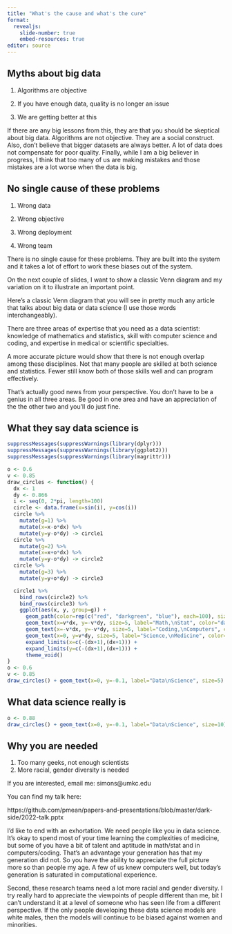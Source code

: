```yaml
---
title: "What's the cause and what's the cure"
format: 
  revealjs:
    slide-number: true
    embed-resources: true
editor: source
---
```


## Myths about big data

1. Algorithms are objective

2. If you have enough data, quality is no longer an issue

3. We are getting better at this

::: notes

If there are any big lessons from this, they are that you should be skeptical about big data. Algorithms are not objective. They are a social construct. Also, don't believe that bigger datasets are always better. A lot of data does not compensate for poor quality. Finally, while I am a big believer in progress, I think that too many of us are making mistakes and those mistakes are a lot worse when the data is big.

:::

## No single cause of these problems

1. Wrong data

2. Wrong objective

3. Wrong deployment

4. Wrong team

::: notes

There is no single cause for these problems. They are built into the system and it takes a lot of effort to work these biases out of the system.

On the next couple of slides, I want to show a classic Venn diagram and my variation on it to illustrate an important point.

Here's a classic Venn diagram that you will see in pretty much any article that talks about big data or data science (I use those words interchangeably).

There are three areas of expertise that you need as a data scientist: knowledge of mathematics and statistics, skill with computer science and coding, and expertise in medical or scientific specialties.

A more accurate picture would show that there is not enough overlap among these disciplines. Not that many people are skilled at both science and statistics. Fewer still know both of those skills well and can program effectively.

That's actually good news from your perspective. You don't have to be a genius in all three areas. Be good in one area and have an appreciation of the the other two and you'll do just fine.

:::

## What they say data science is

```r
suppressMessages(suppressWarnings(library(dplyr)))
suppressMessages(suppressWarnings(library(ggplot2)))
suppressMessages(suppressWarnings(library(magrittr)))
```

```r
o <- 0.6
v <- 0.85
draw_circles <- function() {
  dx <- 1
  dy <- 0.866
  i <- seq(0, 2*pi, length=100)
  circle <- data.frame(x=sin(i), y=cos(i))
  circle %>%
    mutate(g=1) %>%
    mutate(x=x-o*dx) %>%
    mutate(y=y-o*dy) -> circle1
  circle %>%
    mutate(g=2) %>%
    mutate(x=x+o*dx) %>%
    mutate(y=y-o*dy) -> circle2
  circle %>%
    mutate(g=3) %>%
    mutate(y=y+o*dy) -> circle3

  circle1 %>%
    bind_rows(circle2) %>%
    bind_rows(circle3) %>%
    ggplot(aes(x, y, group=g)) + 
      geom_path(color=rep(c("red", "darkgreen", "blue"), each=100), size=3) +
      geom_text(x=v*dx, y=-v*dy, size=5, label="Math,\nStat", color="darkgreen") +
      geom_text(x=-v*dx, y=-v*dy, size=5, label="Coding,\nComputers", color="red") +
      geom_text(x=0, y=v*dy, size=5, label="Science,\nMedicine", color="blue") +
      expand_limits(x=c(-(dx+1),(dx+1))) +
      expand_limits(y=c(-(dx+1),(dx+1))) +
      theme_void()
}
o <- 0.6
v <- 0.85
draw_circles() + geom_text(x=0, y=-0.1, label="Data\nScience", size=5)
```

## What data science really is

```r
o <- 0.88
draw_circles() + geom_text(x=0, y=-0.1, label="Data\nScience", size=10)
```

## Why you are needed

1. Too many geeks, not enough scientists
2. More racial, gender diversity is needed

If you are interested, email me: simons@umkc.edu

You can find my talk here:

https://github.com/pmean/papers-and-presentations/blob/master/dark-side/2022-talk.pptx

::: notes

I'd like to end with an exhortation. We need people like you in data science. It's okay to spend most of your time learning the complexities of medicine, but some of you have a bit of talent and aptitude in math/stat and in computers/coding. That's an advantage your generation has that my generation did not. So you have the ability to appreciate the full picture more so than people my age. A few of us knew computers well, but today's generation is saturated in computational experience.

Second, these research teams need a lot more racial and gender diversity. I try really hard to appreciate the viewpoints of people different than me, bit I can't understand it at a level of someone who has seen life from a different perspective. If the only people developing these data science models are white males, then the models will continue to be biased against women and minorities.

:::
